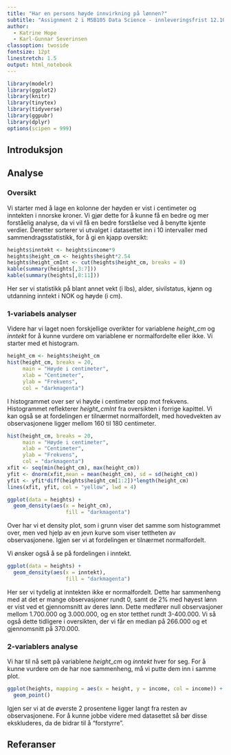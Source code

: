 ```yaml
---
title: "Har en persons høyde innvirkning på lønnen?"
subtitle: "Assignment 2 i MSB105 Data Science - innleveringsfrist 12.10.20"
author: 
  - Katrine Hope
  - Karl-Gunnar Severinsen
classoption: twoside
fontsize: 12pt
linestretch: 1.5
output: html_notebook
---
```



```r
library(modelr)
library(ggplot2)
library(knitr)
library(tinytex)
library(tidyverse)
library(ggpubr)
library(dplyr)
options(scipen = 999)
```

## Introduksjon


## Analyse

### Oversikt

Vi starter med å lage en kolonne der høyden er vist i centimeter og inntekten i nnorske kroner. 
Vi gjør dette for å kunne få en bedre og mer forståelig analyse, da vi vil få en bedre forståelse ved å benytte kjente verdier. 
Deretter sorterer vi utvalget i datasettet inn i 10 intervaller med sammendragsstatistikk, for å gi en kjapp oversikt:

```r
heights$inntekt <- heights$income*9
heights$height_cm <- heights$height*2.54
heights$height_cmInt <- cut(heights$height_cm, breaks = 8)
kable(summary(heights[,3:7]))
kable(summary(heights[,8:11]))
```

Her ser vi statistikk på blant annet vekt (i lbs), alder, sivilstatus, kjønn og utdanning inntekt i NOK og høyde (i cm).

### 1-variabels analyser

Videre har vi laget noen forskjellige overikter for variablene *height_cm* og *inntekt* for å kunne vurdere om variablene er normalfordelte eller ikke. 
Vi starter med et histogram.

```r
height_cm <- heights$height_cm
hist(height_cm, breaks = 20,
     main = "Høyde i centimeter",
     xlab = "Centimeter",
     ylab = "Frekvens",
     col = "darkmagenta")
```

I histogrammet over ser vi høyde i centimeter opp mot frekvens. 
Histogrammet reflekterer *height_cmInt* fra oversikten i forrige kapittel.
Vi kan også se at fordelingen er tilnærmet normalfordelt, med hovedvekten av observasjonene ligger mellom 160 til 180 centimeter.


```r
hist(height_cm, breaks = 20,
     main = "Høyde i centimeter",
     xlab = "Centimeter",
     ylab = "Frekvens",
     col = "darkmagenta")
xfit <- seq(min(height_cm), max(height_cm))
yfit <- dnorm(xfit,mean = mean(height_cm), sd = sd(height_cm))
yfit <- yfit*diff(heights$height_cm[1:2])*length(height_cm)
lines(xfit, yfit, col = "yellow", lwd = 4)
```

```r
ggplot(data = heights) +
  geom_density(aes(x = height_cm),
                   fill = "darkmagenta")
```

Over har vi et density plot, som i grunn viser det samme som histogrammet over, men ved hjelp av en jevn kurve som viser tettheten av observasjonene.
Igjen ser vi at fordelingen er tilnærmet normalfordelt.

Vi ønsker også å se på fordelingen i inntekt. 

```r
ggplot(data = heights) +
  geom_density(aes(x = inntekt),
                   fill = "darkmagenta")
```

Her ser vi tydelig at inntekten ikke er normalfordelt.
Dette har sammenheng med at det er mange observasjoner rundt 0, samt de 2% med høyest lønn er vist ved et gjennomsnitt av deres lønn.
Dette medfører null observasjoner mellom 1.700.000 og 3.000.000, og en stor tetthet rundt 3-400.000.
Vi så også dette tidligere i oversikten, der vi får en median på 266.000 og et gjennomsnitt på 370.000.

### 2-variablers analyse

Vi har til nå sett på variablene *height_cm* og *inntekt* hver for seg.
For å kunne vurdere om de har noe sammenheng, må vi putte dem inn i samme plot.

```r
ggplot(heights, mapping = aes(x = height, y = income, col = income)) +
  geom_point()
```
Igjen ser vi at de øverste 2 prosentene ligger langt fra resten av observasjonene. 
For å kunne jobbe videre med datasettet så bør disse ekskluderes, da de bidrar til å "forstyrre". 


## Referanser


